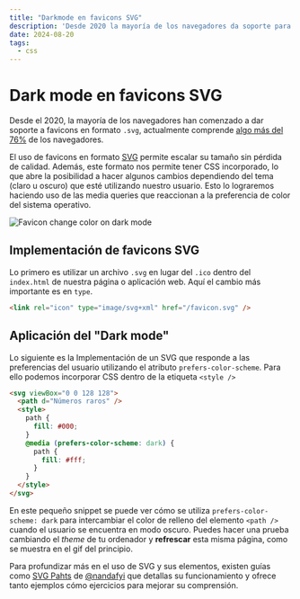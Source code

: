 ---
title: "Darkmode en favicons SVG"
description: 'Desde 2020 la mayoría de los navegadores da soporte para favicons SVG. Veamos cómo hacer que estos cambien de color según el "theme".'
date: 2024-08-20
tags:
  - css
---


# Dark mode en favicons SVG

Desde el 2020, la mayoría de los navegadores han comenzado a dar soporte a favicons en formato `.svg`, actualmente comprende [algo más del 76%](https://caniuse.com/link-icon-svg) de los navegadores.

El uso de favicons en formato [SVG](https://en.wikipedia.org/wiki/SVG) permite escalar su tamaño sin pérdida de calidad. Además, este formato nos permite tener CSS incorporado, lo que abre la posibilidad a hacer algunos cambios dependiendo del tema (claro u oscuro) que esté utilizando nuestro usuario. Esto lo lograremos haciendo uso de las media queries que reaccionan a la preferencia de color del sistema operativo.

<Image
  src="/images/favicon-svg-color-sheme.gif"
  alt="Favicon change color on dark mode"
/>

## Implementación de favicons SVG

Lo primero es utilizar un archivo `.svg` en lugar del `.ico` dentro del `index.html` de nuestra página o aplicación web. Aquí el cambio más importante es en `type`.

```html
<link rel="icon" type="image/svg+xml" href="/favicon.svg" />
```

## Aplicación del "Dark mode"

Lo siguiente es la Implementación de un SVG que responde a las preferencias del usuario utilizando el atributo `prefers-color-scheme`. Para ello podemos incorporar CSS dentro de la etiqueta `<style />`

```html
<svg viewBox="0 0 128 128">
  <path d="Números raros" />
  <style>
    path {
      fill: #000;
    }
    @media (prefers-color-scheme: dark) {
      path {
        fill: #fff;
      }
    }
  </style>
</svg>
```

En este pequeño snippet se puede ver cómo se utiliza `prefers-color-scheme: dark` para intercambiar el color de relleno del elemento `<path />` cuando el usuario se encuentra en modo oscuro. Puedes hacer una prueba cambiando el _theme_ de tu ordenador y **refrescar** esta misma página, como se muestra en el gif del principio.

Para profundizar más en el uso de SVG y sus elementos, existen guías como [SVG Pahts](https://www.nan.fyi/svg-paths) de [@nandafyi](https://x.com/nandafyi) que detallas su funcionamiento y ofrece tanto ejemplos cómo ejercicios para mejorar su comprensión.
